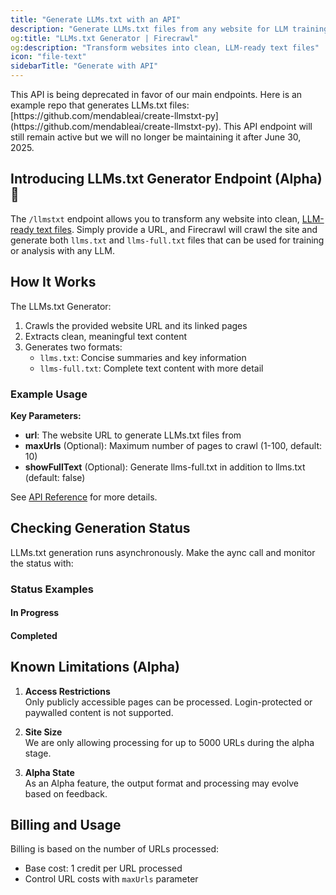 ```yaml
---
title: "Generate LLMs.txt with an API"
description: "Generate LLMs.txt files from any website for LLM training and analysis"
og:title: "LLMs.txt Generator | Firecrawl"
og:description: "Transform websites into clean, LLM-ready text files"
icon: "file-text"
sidebarTitle: "Generate with API"
---
```



<Warning>
This API is being deprecated in favor of our main endpoints. Here is an example repo that generates LLMs.txt files: [https://github.com/mendableai/create-llmstxt-py](https://github.com/mendableai/create-llmstxt-py). This API endpoint will still remain active but we will no longer be maintaining it after June 30, 2025.
</Warning>

## Introducing LLMs.txt Generator Endpoint (Alpha) 📃

The `/llmstxt` endpoint allows you to transform any website into clean, [LLM-ready text files](https://www.firecrawl.dev/blog/How-to-Create-an-llms-txt-File-for-Any-Website). Simply provide a URL, and Firecrawl will crawl the site and generate both `llms.txt` and `llms-full.txt` files that can be used for training or analysis with any LLM.

## How It Works

The LLMs.txt Generator:
1. Crawls the provided website URL and its linked pages
2. Extracts clean, meaningful text content
3. Generates two formats:
   - `llms.txt`: Concise summaries and key information
   - `llms-full.txt`: Complete text content with more detail

### Example Usage

<CodeGroup>

<GenerateLLMsTxtPython />
<GenerateLLMsTxtNode />
<GenerateLLMsTxtCURL />

</CodeGroup>

**Key Parameters:**

- **url**: The website URL to generate LLMs.txt files from
- **maxUrls** (Optional): Maximum number of pages to crawl (1-100, default: 10)
- **showFullText** (Optional): Generate llms-full.txt in addition to llms.txt (default: false)

See [API Reference](/api-reference/endpoint/llmstxt) for more details.

## Checking Generation Status

LLMs.txt generation runs asynchronously. Make the aync call and monitor the status with:

<CodeGroup>

<CheckStatusPython />
<CheckStatusNode />
<CheckStatusCURL />

</CodeGroup>

### Status Examples

#### In Progress

<StatusPending />

#### Completed

<StatusCompleted />

## Known Limitations (Alpha)

1. **Access Restrictions**  
Only publicly accessible pages can be processed. Login-protected or paywalled content is not supported.

2. **Site Size**  
We are only allowing processing for up to 5000 URLs during the alpha stage.

3. **Alpha State**  
As an Alpha feature, the output format and processing may evolve based on feedback.

## Billing and Usage

Billing is based on the number of URLs processed:

- Base cost: 1 credit per URL processed
- Control URL costs with `maxUrls` parameter
